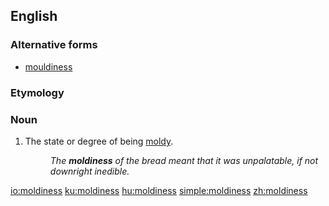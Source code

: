 ==English==

===Alternative forms===
* [[mouldiness]]

===Etymology===
{{suffix|moldy|ness|lang=en}}

===Noun===
{{en-noun|-}}

# The state or degree of being [[moldy]].
#:''The '''moldiness''' of the bread meant that it was unpalatable, if not downright inedible.''

[[io:moldiness]]
[[ku:moldiness]]
[[hu:moldiness]]
[[simple:moldiness]]
[[zh:moldiness]]